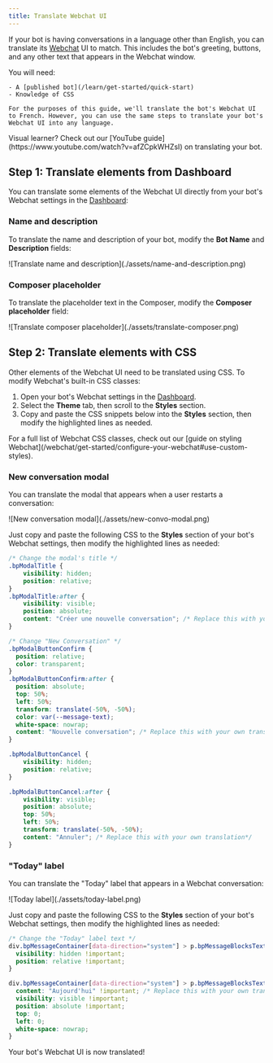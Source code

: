 ```yaml
---
title: Translate Webchat UI
---
```


If your bot is having conversations in a language other than English, you can translate its [Webchat](/webchat/) UI to match. This includes the bot's greeting, buttons, and any other text that appears in the Webchat window.

<Info>
    You will need:

    - A [published bot](/learn/get-started/quick-start)
    - Knowledge of CSS

    For the purposes of this guide, we'll translate the bot's Webchat UI to French. However, you can use the same steps to translate your bot's Webchat UI into any language.
</Info>

<Tip>
    Visual learner? Check out our [YouTube guide](https://www.youtube.com/watch?v=afZCpkWHZsI) on translating your bot.
</Tip>

## Step 1: Translate elements from Dashboard

You can translate some elements of the Webchat UI directly from your bot's Webchat settings in the [Dashboard](/learn/get-started/dashboard):

### Name and description

To translate the name and description of your bot, modify the **Bot Name** and **Description** fields:

<Frame>
![Translate name and description](./assets/name-and-description.png)
</Frame>

### Composer placeholder

To translate the placeholder text in the Composer, modify the **Composer placeholder** field:

<Frame>
![Translate composer placeholder](./assets/translate-composer.png)
</Frame>

## Step 2: Translate elements with CSS

Other elements of the Webchat UI need to be translated using CSS. To modify Webchat's built-in CSS classes:

1. Open your bot's Webchat settings in the [Dashboard](/learn/get-started/dashboard).
2. Select the **Theme** tab, then scroll to the **Styles** section.
3. Copy and paste the CSS snippets below into the **Styles** section, then modify the highlighted lines as needed.

<Tip>
    For a full list of Webchat CSS classes, check out our [guide on styling Webchat](/webchat/get-started/configure-your-webchat#use-custom-styles).
</Tip>


### New conversation modal

You can translate the modal that appears when a user restarts a conversation:

<Frame>
![New conversation modal](./assets/new-convo-modal.png)
</Frame>

Just copy and paste the following CSS to the **Styles** section of your bot's Webchat settings, then modify the highlighted lines as needed:

```css [expandable] {9, 24-25, 39}
/* Change the modal's title */
.bpModalTitle {
    visibility: hidden;
    position: relative;
}
.bpModalTitle:after {
    visibility: visible;
    position: absolute;
    content: "Créer une nouvelle conversation"; /* Replace this with your own translation*/
}

/* Change "New Conversation" */
.bpModalButtonConfirm {
  position: relative;
  color: transparent;
}
.bpModalButtonConfirm:after {
  position: absolute;
  top: 50%;
  left: 50%;
  transform: translate(-50%, -50%);
  color: var(--message-text);
  white-space: nowrap;
  content: "Nouvelle conversation"; /* Replace this with your own translation*/
}

.bpModalButtonCancel {
    visibility: hidden;
    position: relative;
}

.bpModalButtonCancel:after {
    visibility: visible;
    position: absolute;
    top: 50%;
    left: 50%;
    transform: translate(-50%, -50%);
    content: "Annuler"; /* Replace this with your own translation*/
}
```

### "Today" label

You can translate the "Today" label that appears in a Webchat conversation:

<Frame>
![Today label](./assets/today-label.png)
</Frame>

Just copy and paste the following CSS to the **Styles** section of your bot's Webchat settings, then modify the highlighted lines as needed:

```css [expandable] {8}
/* Change the "Today" label text */
div.bpMessageContainer[data-direction="system"] > p.bpMessageBlocksTextText {
  visibility: hidden !important;
  position: relative !important;
}

div.bpMessageContainer[data-direction="system"] > p.bpMessageBlocksTextText::before {
  content: "Aujourd'hui" !important; /* Replace this with your own translation*/
  visibility: visible !important;
  position: absolute !important;
  top: 0;
  left: 0;
  white-space: nowrap;
}
```

<Check>
    Your bot's Webchat UI is now translated!
</Check>
